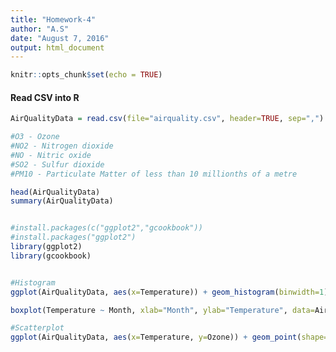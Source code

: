 ```yaml
---
title: "Homework-4"
author: "A.S"
date: "August 7, 2016"
output: html_document
---
```


```r
knitr::opts_chunk$set(echo = TRUE)
```

#### Read CSV into R
```r
AirQualityData = read.csv(file="airquality.csv", header=TRUE, sep=",")

#O3 - Ozone
#NO2 - Nitrogen dioxide
#NO - Nitric oxide
#SO2 - Sulfur dioxide
#PM10 - Particulate Matter of less than 10 millionths of a metre

head(AirQualityData)
summary(AirQualityData)


#install.packages(c("ggplot2","gcookbook"))
#install.packages("ggplot2")
library(ggplot2)
library(gcookbook)


#Histogram
ggplot(AirQualityData, aes(x=Temperature)) + geom_histogram(binwidth=1)

boxplot(Temperature ~ Month, xlab="Month", ylab="Temperature", data=AirQualityData)

#Scatterplot
ggplot(AirQualityData, aes(x=Temperature, y=Ozone)) + geom_point(shape=1)


```